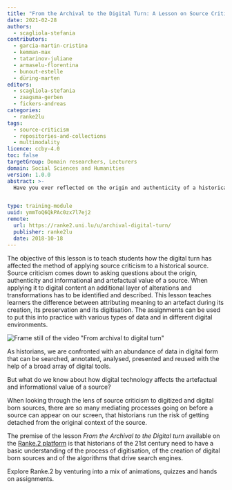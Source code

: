 ```yaml
---
title: "From the Archival to the Digital Turn: A Lesson on Source Criticism"
date: 2021-02-28
authors:
  - scagliola-stefania
contributors:
  - garcia-martin-cristina
  - kemman-max
  - tatarinov-juliane
  - armaselu-florentina
  - bunout-estelle
  - düring-marten
editors:
  - scagliola-stefania
  - zaagsma-gerben
  - fickers-andreas
categories:
  - ranke2lu
tags:
  - source-criticism
  - repositories-and-collections
  - multimodality
licence: ccby-4.0
toc: false
targetGroup: Domain researchers, Lecturers
domain: Social Sciences and Humanities
version: 1.0.0
abstract: >-
  Have you ever reflected on the origin and authenticity of a historical source that you retrieved from the web? This lesson offers insights into how the practice of applying source criticism has been affected by the digital turn. What are the new questions that historians should ask of digitised and digital-born historical sources, and what new skills should they master to be able to answer these questions?


type: training-module
uuid: ymmToQ6QkPAc0zx7l7ej2
remote:
  url: https://ranke2.uni.lu/u/archival-digital-turn/
  publisher: ranke2lu
  date: 2018-10-18
---
```


The objective of this lesson is to teach students how the digital turn has affected the method of applying source criticism to a historical source. Source criticism comes down to asking questions about the origin, authenticity and informational and artefactual value of a source. When applying it to digital content an additional layer of alterations and transformations has to be identified and described. This lesson teaches learners the difference between attributing meaning to an artefact during its creation, its preservation and its digitisation. The assignments can be used to put this into practice with various types of data and in different digital environments.

![Frame still of the video "From archival to digital turn"](./images/archival-digital-turn.png)

As historians, we are confronted with an abundance of data in digital form that can be searched, annotated, analysed, presented and reused with the help of a broad array of digital tools.

But what do we know about how digital technology affects the artefactual and informational value of a source?

When looking through the lens of source criticism to digitized and digital born sources, there are so many mediating processes going on before a source can appear on our screen, that historians run the risk of getting detached from the original context of the source.

The premise of the lesson _From the Archival to the Digital turn_ available on the [Ranke.2 platform](https://ranke2.uni.lu/u/archival-digital-turn/) is that historians of the 21st century need to have a basic understanding of the process of digitisation, of the creation of digital born sources and of the algorithms that drive search engines.

Explore Ranke.2 by venturing into a mix of animations, quizzes and hands on assignments.

<CTA
  title="Interested in learning more?"
  subtitle="Check out From the Archival to the Digital turn: a lesson on Source Criticism"
  url="https://ranke2.uni.lu/u/archival-digital-turn/"
/>

